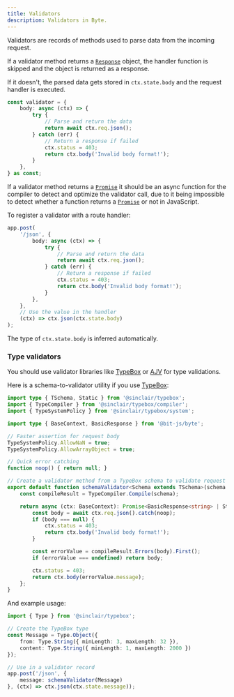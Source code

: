 ```yaml
---
title: Validators
description: Validators in Byte.
---
```


Validators are records of methods used to parse data from the incoming request.

If a validator method returns a [`Response`](https://developer.mozilla.org/en-US/docs/Web/API/Response) object, the handler function 
is skipped and the object is returned as a response. 

If it doesn't, the parsed data gets stored in `ctx.state.body` and the request handler is executed.
```ts
const validator = {
    body: async (ctx) => {
        try {
            // Parse and return the data
            return await ctx.req.json();
        } catch (err) {
            // Return a response if failed
            ctx.status = 403;
            return ctx.body('Invalid body format!');
        }
    },
} as const;
```

If a validator method returns a [`Promise`](https://developer.mozilla.org/en-US/docs/Web/JavaScript/Reference/Global_Objects/Promise) 
it should be an async function for the compiler to detect and optimize the validator call, due to it being impossible to detect whether a function returns a 
[`Promise`](https://developer.mozilla.org/en-US/docs/Web/JavaScript/Reference/Global_Objects/Promise) or not in JavaScript.

To register a validator with a route handler:
```ts
app.post(
    '/json', {
        body: async (ctx) => {
            try {
                // Parse and return the data
                return await ctx.req.json();
            } catch (err) {
                // Return a response if failed
                ctx.status = 403;
                return ctx.body('Invalid body format!');
            }
        },
    }, 
    // Use the value in the handler
    (ctx) => ctx.json(ctx.state.body)
);
```

The type of `ctx.state.body` is inferred automatically.

### Type validators
You should use validator libraries like [TypeBox](https://npmjs.com/package/@sinclair/typebox) 
or [AJV](https://www.npmjs.com/package/ajv) for type validations.

Here is a schema-to-validator utility if you use [TypeBox](https://npmjs.com/package/@sinclair/typebox):
```ts
import type { TSchema, Static } from '@sinclair/typebox';
import { TypeCompiler } from '@sinclair/typebox/compiler';
import { TypeSystemPolicy } from '@sinclair/typebox/system';

import type { BaseContext, BasicResponse } from '@bit-js/byte';

// Faster assertion for request body
TypeSystemPolicy.AllowNaN = true;
TypeSystemPolicy.AllowArrayObject = true;

// Quick error catching
function noop() { return null; }

// Create a validator method from a TypeBox schema to validate request body
export default function schemaValidator<Schema extends TSchema>(schema: Schema) {
    const compileResult = TypeCompiler.Compile(schema);

    return async (ctx: BaseContext): Promise<BasicResponse<string> | Static<Schema>> => {
        const body = await ctx.req.json().catch(noop);
        if (body === null) {
            ctx.status = 403;
            return ctx.body('Invalid body format!');
        }

        const errorValue = compileResult.Errors(body).First();
        if (errorValue === undefined) return body;

        ctx.status = 403;
        return ctx.body(errorValue.message);
    };
}
```

And example usage:
```ts
import { Type } from '@sinclair/typebox';

// Create the TypeBox type
const Message = Type.Object({
    from: Type.String({ minLength: 3, maxLength: 32 }),
    content: Type.String({ minLength: 1, maxLength: 2000 })
});

// Use in a validator record
app.post('/json', {
    message: schemaValidator(Message)
}, (ctx) => ctx.json(ctx.state.message));
```
